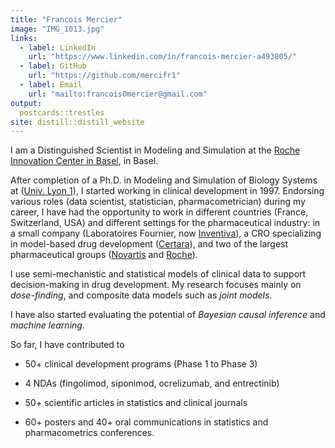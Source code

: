 ```yaml
---
title: "Francois Mercier"
image: "IMG_1013.jpg"
links:
  - label: LinkedIn
    url: "https://www.linkedin.com/in/francois-mercier-a493805/"
  - label: GitHub
    url: "https://github.com/mercifr1"
  - label: Email
    url: "mailto:francois0mercier@gmail.com"
output:
  postcards::trestles
site: distill::distill_website
---
```

 
I am a Distinguished Scientist in Modeling and Simulation at the [Roche Innovation Center in Basel](https://www.roche.ch/en/standorte/basel-hq.htm), in Basel. 

After completion of a Ph.D. in Modeling and Simulation of Biology Systems at ([Univ. Lyon 1](https://www.univ-lyon1.fr/en)), I started working in clinical development in 1997. 
Endorsing various roles (data scientist, statistician, pharmacometrician) during  my career, I have had the opportunity to work in different countries (France, Switzerland, USA) and different settings for the pharmaceutical industry: in a small company (Laboratoires Fournier, now [Inventiva](https://inventivapharma.com/)), a CRO specializing in model-based drug development ([Certara](https://www.certara.com/)), and two of the largest pharmaceutical groups ([Novartis](https://www.novartis.com/) and [Roche](https://www.roche.com/)). 

I use semi-mechanistic and statistical models of clinical data to support decision-making in drug development. My research focuses mainly on *dose-finding*, and composite data models such as *joint models*. 

I have also started evaluating the potential of *Bayesian causal inference* and *machine learning*.

So far, I have contributed to 

* 50+ clinical development programs (Phase 1 to Phase 3)

* 4 NDAs (fingolimod, siponimod, ocrelizumab, and entrectinib)

* 50+ scientific articles in statistics and clinical journals

* 60+ posters and 40+ oral communications in statistics and pharmacometrics conferences.

